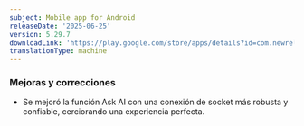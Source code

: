 ```yaml
---
subject: Mobile app for Android
releaseDate: '2025-06-25'
version: 5.29.7
downloadLink: 'https://play.google.com/store/apps/details?id=com.newrelic.rpm'
translationType: machine
---
```


### Mejoras y correcciones

* Se mejoró la función Ask AI con una conexión de socket más robusta y confiable, cerciorando una experiencia perfecta.